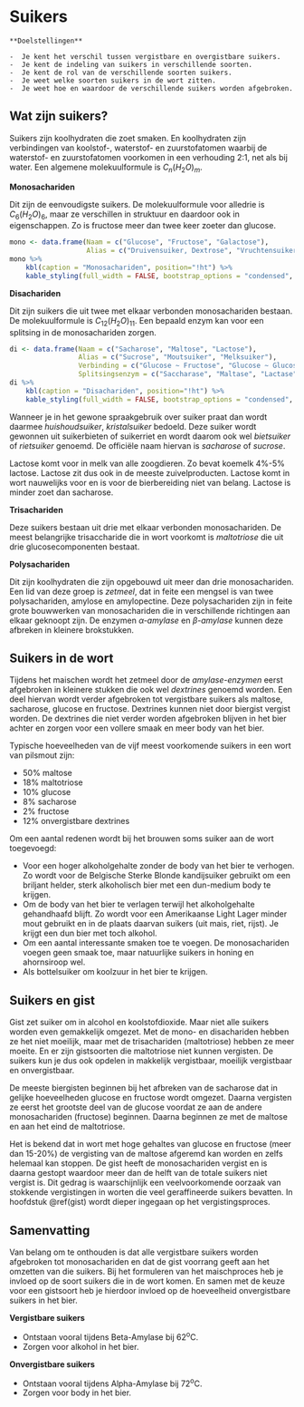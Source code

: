 # Suikers

```block2
**Doelstellingen**

-  Je kent het verschil tussen vergistbare en overgistbare suikers.
-  Je kent de indeling van suikers in verschillende soorten.
-  Je kent de rol van de verschillende soorten suikers.
-  Je weet welke soorten suikers in de wort zitten.
-  Je weet hoe en waardoor de verschillende suikers worden afgebroken.

```

## Wat zijn suikers?

Suikers zijn koolhydraten die zoet smaken. En koolhydraten zijn verbindingen van koolstof-, waterstof- en zuurstofatomen waarbij de waterstof- en zuurstofatomen voorkomen in een verhouding 2:1, net als bij water. Een algemene molekuulformule is $C_n(H_2O)_m$.

**Monosachariden**

Dit zijn de eenvoudigste suikers. De molekuulformule voor alledrie is $C_6(H_2O)_6$, maar ze verschillen in struktuur en daardoor ook in eigenschappen. Zo is fructose meer dan twee keer zoeter dan glucose.

```r
mono <- data.frame(Naam = c("Glucose", "Fructose", "Galactose"), 
				   Alias = c("Druivensuiker, Dextrose", "Vruchtensuiker", ""))
mono %>% 
	kbl(caption = "Monosachariden", position="!ht") %>% 
	kable_styling(full_width = FALSE, bootstrap_options = "condensed", font_size = 14)
```

**Disachariden**

Dit zijn suikers die uit twee met elkaar verbonden monosachariden bestaan. De molekuulformule is $C_{12}(H_2O)_{11}$. Een bepaald enzym kan voor een splitsing in de monosachariden zorgen.

```r
di <- data.frame(Naam = c("Sacharose", "Maltose", "Lactose"), 
				 Alias = c("Sucrose", "Moutsuiker", "Melksuiker"), 
				 Verbinding = c("Glucose ~ Fructose", "Glucose ~ Glucose", "Glucose ~ Galactose"), 
				 Splitsingsenzym = c("Saccharase", "Maltase", "Lactase"))
di %>% 
	kbl(caption = "Disachariden", position="!ht") %>% 
	kable_styling(full_width = FALSE, bootstrap_options = "condensed", font_size = 14)
```

Wanneer je in het gewone spraakgebruik over suiker praat dan wordt daarmee *huishoudsuiker*, *kristalsuiker* bedoeld. Deze suiker wordt gewonnen uit suikerbieten of suikerriet en wordt daarom ook wel *bietsuiker* of *rietsuiker* genoemd. De officiële naam hiervan is *sacharose* of *sucrose*.

Lactose komt voor in melk van alle zoogdieren. Zo bevat koemelk 4%-5% lactose. Lactose zit dus ook in de meeste zuivelproducten. Lactose komt in wort nauwelijks voor en is voor de bierbereiding niet van belang. Lactose is minder zoet dan sacharose.

**Trisachariden**

Deze suikers bestaan uit drie met elkaar verbonden monosachariden. De meest belangrijke trisaccharide die in wort voorkomt is *maltotriose* die uit drie glucosecomponenten bestaat.

**Polysachariden**

Dit zijn koolhydraten die zijn opgebouwd uit meer dan drie monosachariden. Een lid van deze groep is *zetmeel*, dat in feite een mengsel is van twee polysachariden, amylose en amylopectine. Deze polysachariden zijn in feite grote bouwwerken van monosachariden die in verschillende richtingen aan elkaar geknoopt zijn. De enzymen *$\alpha$-amylase* en *$\beta$-amylase* kunnen deze afbreken in kleinere brokstukken.

## Suikers in de wort

Tijdens het maischen wordt het zetmeel door de *amylase-enzymen* eerst afgebroken in kleinere stukken die ook wel *dextrines* genoemd worden. Een deel hiervan wordt verder afgebroken tot vergistbare suikers als maltose, sacharose, glucose en fructose. Dextrines kunnen niet door biergist vergist worden. De dextrines die niet verder worden afgebroken blijven in het bier achter en zorgen voor een vollere smaak en meer body van het bier.

Typische hoeveelheden van de vijf meest voorkomende suikers in een wort van pilsmout zijn:

-  50% maltose
-  18% maltotriose
-  10% glucose
-  8% sacharose
-  2% fructose
-  12% onvergistbare dextrines

Om een aantal redenen wordt bij het brouwen soms suiker aan de wort toegevoegd:

-  Voor een hoger alkoholgehalte zonder de body van het bier te verhogen. Zo wordt voor de Belgische Sterke Blonde kandijsuiker gebruikt om een briljant helder, sterk alkoholisch bier met een dun-medium body te krijgen.
-  Om de body van het bier te verlagen terwijl het alkoholgehalte gehandhaafd blijft. Zo wordt voor een Amerikaanse Light Lager minder mout gebruikt en in de plaats daarvan suikers (uit mais, riet, rijst). Je krijgt een dun bier met toch alkohol.
-  Om een aantal interessante smaken toe te voegen. De monosachariden voegen geen smaak toe, maar natuurlijke suikers in honing en ahornsiroop wel.
-  Als bottelsuiker om koolzuur in het bier te krijgen.

## Suikers en gist

Gist zet suiker om in alcohol en koolstofdioxide. Maar niet alle suikers worden even gemakkelijk omgezet. Met de mono- en disachariden hebben ze het niet moeilijk, maar met de trisachariden (maltotriose) hebben ze meer moeite. En er zijn gistsoorten die maltotriose niet kunnen vergisten. De suikers kun je dus ook opdelen in makkelijk vergistbaar, moeilijk vergistbaar en onvergistbaar.

De meeste biergisten beginnen bij het afbreken van de sacharose dat in gelijke hoeveelheden glucose en fructose wordt omgezet. Daarna vergisten ze eerst het grootste deel van de glucose voordat ze aan de andere monosachariden (fructose) beginnen. Daarna beginnen ze met de maltose en aan het eind de maltotriose.

Het is bekend dat in wort met hoge gehaltes van glucose en fructose (meer dan 15-20%) de vergisting van de maltose afgeremd kan worden en zelfs helemaal kan stoppen. De gist heeft de monosachariden vergist en is daarna gestopt waardoor meer dan de helft van de totale suikers niet vergist is. Dit gedrag is waarschijnlijk een veelvoorkomende oorzaak van stokkende vergistingen in worten die veel geraffineerde suikers bevatten. In hoofdstuk \@ref(gist) wordt dieper ingegaan op het vergistingsproces.

## Samenvatting {#suikers-samenvatting}

Van belang om te onthouden is dat alle vergistbare suikers worden afgebroken tot monosachariden en dat de gist voorrang geeft aan het omzetten van die suikers. Bij het formuleren van het maischproces heb je invloed op de soort suikers die in de wort komen. En samen met de keuze voor een gistsoort heb je hierdoor invloed op de hoeveelheid onvergistbare suikers in het bier.

**Vergistbare suikers**

-  Ontstaan vooral tijdens Beta-Amylase bij 62^o^C.
-  Zorgen voor alkohol in het bier.

**Onvergistbare suikers**

-  Ontstaan vooral tijdens Alpha-Amylase bij 72^o^C.
-  Zorgen voor body in het bier.


<!-- + [Brewing Sugars & How To Use Them](https://byo.com/article/sweetness-brewing-sugars-how-to-use-them/) -->
<!-- + [Brewing Sugars](https://www.winning-homebrew.com/brewing-sugars.html) -->
